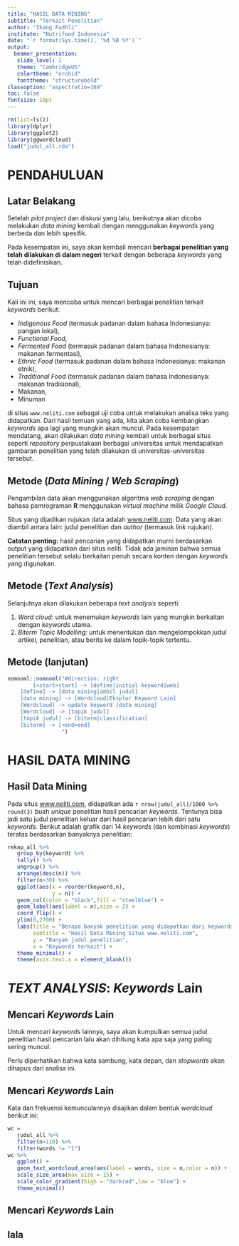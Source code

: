 ```yaml
---
title: "HASIL DATA MINING"
subtitle: "Terkait Penelitian"
author: "Ikang Fadhli"
institute: "Nutrifood Indonesia"
date: "`r format(Sys.time(), '%d %B %Y')`"
output:
  beamer_presentation:
   slide_level: 2
   theme: "CambridgeUS"
   colortheme: "orchid"
   fonttheme: "structurebold"
classoption: "aspectratio=169"
toc: false
fontsize: 10pt
---
```


```r
rm(list=ls())
library(dplyr)
library(ggplot2)
library(ggwordcloud)
load("judul_all.rda")
```

# PENDAHULUAN

## Latar Belakang

Setelah _pilot project_ dan diskusi yang lalu, berikutnya akan dicoba melakukan _data mining_ kembali dengan menggunakan _keywords_ yang berbeda dan lebih spesifik. 

Pada kesempatan ini, saya akan kembali mencari __berbagai penelitian yang telah dilakukan di dalam negeri__ terkait dengan beberapa _keywords_ yang telah didefinisikan.

## Tujuan

Kali ini ini, saya mencoba untuk mencari berbagai penelitian terkait _keywords_ berikut:

- _Indigenous Food_ (termasuk padanan dalam bahasa Indonesianya: pangan lokal),
- _Functional Food_,
- _Fermented Food_ (termasuk padanan dalam bahasa Indonesianya: makanan fermentasi),
- _Ethnic Food_ (termasuk padanan dalam bahasa Indonesianya: makanan etnik),
- _Traditional Food_ (termasuk padanan dalam bahasa Indonesianya: makanan tradisional),
- Makanan,
- Minuman

di situs `www.neliti.com` sebagai uji coba untuk melakukan analisa teks yang didapatkan. Dari hasil temuan yang ada, kita akan coba kembangkan _keywords_ apa lagi yang mungkin akan muncul. Pada kesempatan mendatang, akan dilakukan _data mining_ kembali untuk berbagai situs seperti _repository_ perpustakaan berbagai universitas untuk mendapatkan gambaran penelitian yang telah dilakukan di universitas-universitas tersebut.

## Metode (_Data Mining_ / _Web Scraping_)

Pengambilan data akan menggunakan algoritma _web scraping_ dengan bahasa pemrograman __R__ menggunakan _virtual machine_ milik _Google Cloud_.

Situs yang dijadikan rujukan data adalah [www.neliti.com](https://www.neliti.com/id/). Data yang akan diambil antara lain: judul penelitian dan _author_ (termasuk _link_ rujukan).

__Catatan penting:__ hasil pencarian yang didapatkan murni berdasarkan output yang didapatkan dari situs neliti. Tidak ada jaminan bahwa semua penelitian tersebut selalu berkaitan penuh secara konten dengan _keywords_ yang digunakan.

## Metode (_Text Analysis_)

Selanjutnya akan dilakukan beberapa _text analysis_ seperti:

1. _Word cloud_: untuk menemukan _keywords_ lain yang mungkin berkaitan dengan _keywords_ utama.
1. _Biterm Topic Modelling_: untuk menentukan dan mengelompokkan judul artikel, penelitian, atau berita ke dalam topik-topik tertentu.

## Metode (lanjutan)

```r
nomnoml::nomnoml("#direction: right
        [<start>start] -> [define|initial keyword|web]
	[define] -> [data mining|ambil judul]
	[data mining] -> [Wordcloud|Eksplor Keyword Lain]
	[Wordcloud] -> update keyword [data mining]
	[Wordcloud] -> [topik judul]
	[topik judul] -> [biterm|classification]
	[biterm] -> [<end>end]
                 ")
```

# HASIL DATA MINING

## Hasil Data Mining

Pada situs [www.neliti.com](https://www.neliti.com/id/), didapatkan ada `r nrow(judul_all)/1000 %>% round(3)` buah _unique_ penelitian hasil pencarian _keywords_. Tentunya bisa jadi satu judul penelitian keluar dari hasil pencarian lebih dari satu _keywords_. Berikut adalah grafik dari 14 _keywords_ (dan kombinasi _keywords_) teratas berdasarkan banyaknya penelitian:

```r
rekap_all %>% 
   group_by(keyword) %>% 
   tally() %>% 
   ungroup() %>% 
   arrange(desc(n)) %>% 
   filter(n>30) %>% 
   ggplot(aes(x = reorder(keyword,n),
              y = n)) +
   geom_col(color = "black",fill = "steelblue") +
   geom_label(aes(label = n),size = 2) +
   coord_flip() +
   ylim(0,2700) +
   labs(title = "Berapa banyak penelitian yang didapatkan dari keywords ... ?",
        subtitle = "Hasil Data Mining Situs www.neliti.com",
        y = "Banyak judul penelitian",
        x = "Keywords terkait") +
   theme_minimal() +
   theme(axis.text.x = element_blank())
```

# _TEXT ANALYSIS_: _Keywords_ Lain

## Mencari _Keywords_ Lain

Untuk mencari _keywords_ lainnya, saya akan kumpulkan semua judul penelitian hasil pencarian lalu akan dihitung kata apa saja yang paling sering muncul. 

Perlu diperhatikan bahwa kata sambung, kata depan, dan _stopwords_ akan dihapus dari analisa ini. 

## Mencari _Keywords_ Lain

Kata dan frekuensi kemunculannya disajikan dalam bentuk _wordcloud_ berikut ini:

```r
wc = 
   judul_all %>% 
   filter(n>110) %>% 
   filter(words != "l")
wc %>% 
   ggplot() + 
   geom_text_wordcloud_area(aes(label = words, size = n,color = n)) +
   scale_size_area(max_size = 15) +
   scale_color_gradient(high = "darkred",low = "blue") +
   theme_minimal()
```

## Mencari _Keywords_ Lain



## lala





